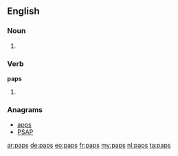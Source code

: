 {{also|PAPs}}

==English==

===Noun===
{{head|en}}

# {{plural of|pap}}

===Verb===
'''paps'''

# {{en-third-person singular of|pap}}

===Anagrams===
* [[apps#English|apps]] 
* [[PSAP#English|PSAP]]

[[ar:paps]]
[[de:paps]]
[[eo:paps]]
[[fr:paps]]
[[my:paps]]
[[nl:paps]]
[[ta:paps]]